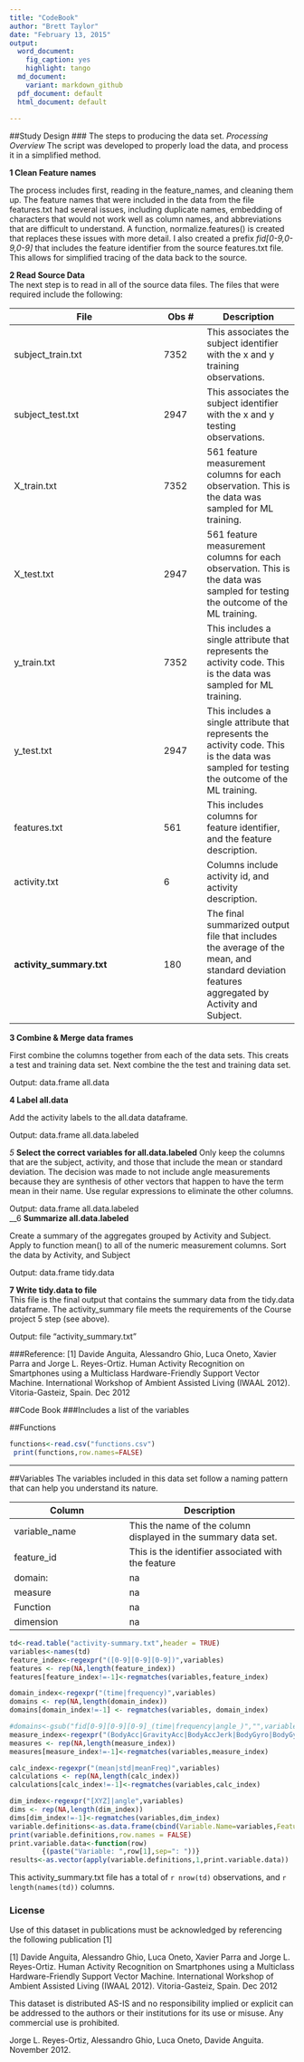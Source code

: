 ```yaml
---
title: "CodeBook"
author: "Brett Taylor"
date: "February 13, 2015"
output:
  word_document:
    fig_caption: yes
    highlight: tango
  md_document:
    variant: markdown_github
  pdf_document: default
  html_document: default
  
---
```

##Study Design 
### The steps to producing the data set. 
_Processing Overview_
The script was developed to properly load the data, and process it in a simplified method.  

__1  Clean Feature names__     

The process includes first, reading in the feature\_names, and cleaning them up.  The feature names that were included in the data from the file features.txt had several issues, including duplicate names, embedding of characters that would not work well as column names,  and abbreviations that are difficult to understand.  A function, normalize.features() is created that replaces these issues with more detail.  I also created a prefix _fid[0-9,0-9,0-9]_  that includes the feature identifier from the source features.txt file.  This allows for simplified tracing of the data back to the source.

__2  Read Source Data__   
The next step is to read in all of the source data files.  The files that were required include the following:

File                 |Obs # |  Description
---------------------|------|-------------
subject_train.txt    |7352  | This associates the subject identifier with the x and y training observations.
subject_test.txt     |2947  | This associates the subject identifier with the x and y testing observations.
X_train.txt          |7352  | 561 feature measurement columns for each observation. This is the data was sampled for ML training.  
X_test.txt           |2947  | 561 feature measurement columns for each observation. This is the data was sampled for testing the outcome of the ML training.
y_train.txt          |7352  | This includes a single attribute that represents the activity code. This is the data was sampled for ML training.  
y_test.txt           |2947  | This includes a single attribute that represents the activity code. This is the data was sampled for testing the outcome of the ML training.
features.txt         | 561  | This includes columns for feature identifier, and the feature description.    
activity.txt         | 6    | Columns include activity id, and activity description.  
__activity_summary.txt__|180   | The final summarized output file that includes the average of the mean, and standard deviation features aggregated by Activity and Subject.

__3  Combine & Merge data frames__  

  First combine the columns together from each of the data sets.  This creats a test and training data set.
  Next combine the the test and training data set.  
  
  Output: data.frame all.data
  
__4  Label all.data__     

  Add the activity labels to the all.data dataframe.  

Output: data.frame all.data.labeled
  
_5_ __Select the correct variables for all.data.labeled__
   Only keep the columns that are the subject, activity, and those that include the mean or standard deviation.  The decision was made to not include angle measurements because they are synthesis of other vectors that happen to have the term mean in their name.  Use regular expressions to eliminate the other columns.    

Output: data.frame all.data.labeled    
__6  __Summarize all.data.labeled__   

  Create a summary of the aggregates grouped by Activity and Subject.  Apply to function mean() to all of the numeric measurement columns. 
  Sort the data by Activity, and Subject
  
  Output: data.frame tidy.data   
  
__7  Write tidy.data to file__   
  This file is the final output that contains the summary data from the tidy.data dataframe.  The activity_summary file meets the requirements of the Course project 5 step (see above).
  
  Output: file "activity_summary.txt"   

###Reference:
[1] Davide Anguita, Alessandro Ghio, Luca Oneto, Xavier Parra and Jorge L. Reyes-Ortiz. Human Activity Recognition on Smartphones using a Multiclass Hardware-Friendly Support Vector Machine. International Workshop of Ambient Assisted Living (IWAAL 2012). Vitoria-Gasteiz, Spain. Dec 2012

##Code Book
###Includes a list of the variables 



##Functions

```r
functions<-read.csv("functions.csv")
 print(functions,row.names=FALSE)

```
******
##Variables
The variables included in this data set follow a naming pattern that can help you understand its nature.  

Column       |  Description
------------- | -------------------
variable_name | This the name of the column displayed in the summary data set.
feature_id    | This is the identifier associated with the feature
domain:       | na 
measure       | na 
Function      | na
dimension     | na

```r

td<-read.table("activity-summary.txt",header = TRUE)
variables<-names(td)
feature_index<-regexpr("([0-9][0-9][0-9])",variables)
features <- rep(NA,length(feature_index))       
features[feature_index!=-1]<-regmatches(variables,feature_index)

domain_index<-regexpr("(time|frequency)",variables)
domains <- rep(NA,length(domain_index))
domains[domain_index!=-1] <- regmatches(variables, domain_index)

#domains<-gsub("fid[0-9][0-9][0-9]_(time|frequency|angle_)","",variables)
measure_index<-regexpr("(BodyAcc|GravityAcc|BodyAccJerk|BodyGyro|BodyGyroJerk|BodyAccMag|GravityAccMag|BodyAccJerkMag|BodyGyroMag|BodyGyroJerkMag)",variables)
measures <- rep(NA,length(measure_index))       
measures[measure_index!=-1]<-regmatches(variables,measure_index)

calc_index<-regexpr("(mean|std|meanFreq)",variables)
calculations <- rep(NA,length(calc_index))       
calculations[calc_index!=-1]<-regmatches(variables,calc_index)

dim_index<-regexpr("[XYZ]|angle",variables)
dims <- rep(NA,length(dim_index))       
dims[dim_index!=-1]<-regmatches(variables,dim_index)
variable.definitions<-as.data.frame(cbind(Variable.Name=variables,Feature.Id=features,Domain=domains,Measure=measures,Function=calculations,Dimension=dims))
print(variable.definitions,row.names = FALSE)
print.variable.data<-function(row)
        {(paste("Variable: ",row[1],sep=": "))}
results<-as.vector(apply(variable.definitions,1,print.variable.data))


```

This activity_summary.txt file has a total of `r nrow(td)` observations, and `r length(names(td))` columns.

### License

Use of this dataset in publications must be acknowledged by referencing the following publication [1] 

[1] Davide Anguita, Alessandro Ghio, Luca Oneto, Xavier Parra and Jorge L. Reyes-Ortiz. Human Activity Recognition on Smartphones using a Multiclass Hardware-Friendly Support Vector Machine. International Workshop of Ambient Assisted Living (IWAAL 2012). Vitoria-Gasteiz, Spain. Dec 2012

This dataset is distributed AS-IS and no responsibility implied or explicit can be addressed to the authors or their institutions for its use or misuse. Any commercial use is prohibited.

Jorge L. Reyes-Ortiz, Alessandro Ghio, Luca Oneto, Davide Anguita. November 2012.


